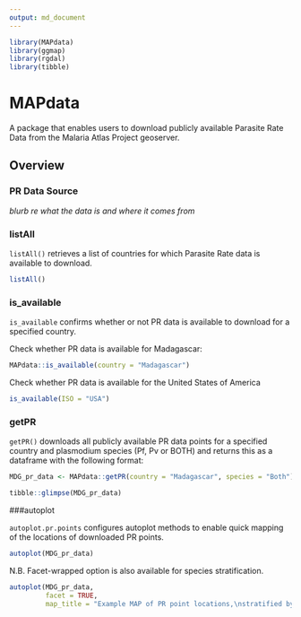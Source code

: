 ```yaml
---
output: md_document
---
```


```r
library(MAPdata)
library(ggmap)
library(rgdal)
library(tibble)
```


# MAPdata 

A package that enables users to download publicly available Parasite Rate Data from the Malaria Atlas Project geoserver.

## Overview 

### PR Data Source

_blurb re what the data is and where it comes from_

### listAll

`listAll()` retrieves a list of countries for which Parasite Rate data is available to download. 

```r
listAll()
```


### is_available

`is_available` confirms whether or not PR data is available to download for a specified country. 

Check whether PR data is available for Madagascar:
```r
MAPdata::is_available(country = "Madagascar")
```

Check whether PR data is available for the United States of America
```r
is_available(ISO = "USA")
```

### getPR

`getPR()` downloads all publicly available PR data points for a specified country and plasmodium species (Pf, Pv or BOTH) and returns this as a dataframe with the following format: 


```r
MDG_pr_data <- MAPdata::getPR(country = "Madagascar", species = "Both")
```
```r
tibble::glimpse(MDG_pr_data)
```

###autoplot 

`autoplot.pr.points` configures autoplot methods to enable quick mapping of the locations of downloaded PR points. 



```r
autoplot(MDG_pr_data)
```

N.B. Facet-wrapped option is also available for species stratification. 
```r
autoplot(MDG_pr_data,
         facet = TRUE,
         map_title = "Example MAP of PR point locations,\nstratified by species")
```


